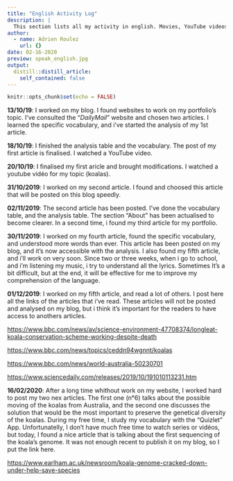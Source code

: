 ```yaml
---
title: "English Activity Log"
description: |
  This section lists all my activity in english. Movies, YouTube videos, books, magazines, reviews... 
author:
  - name: Adrien Roulez
    url: {}
date: 02-16-2020
preview: speak_english.jpg
output:
  distill::distill_article:
    self_contained: false
---
```


```r
knitr::opts_chunk$set(echo = FALSE)
```



**13/10/19**: I worked on my blog. I found websites to work on my portfolio's topic. I've consulted the "*DailyMail*" website and chosen two articles. 
I learned the specific vocabulary, and i've started the analysis of my 1st article.

**18/10/19**: I finished the analysis table and the vocabulary. The post of my first article is finalised. I watched a YouTube video. 

**20/10/19**: I finalised my first aricle and brought modifications. 
I watched a youtube vidéo for my topic (koalas).

**31/10/2019**: I worked on my second article. I found and choosed this article that will be posted on this blog speedly.

**02/11/2019**: The second article has been posted. I've done the vocabulary table, and the analysis table. The section "About" has been actualised to become clearer. 
In a second time, i found my third article for my portfolio. 

**30/11/2019**: I worked on my fourth article, found the specific vocabulary, and understood more words than ever. This article has been posted on my blog, and it's now accessible with the analysis. I also found my fifth article, and i'll work on very soon. Since two or three weeks, when i go to school, and i'm listening my music, i try to understand all the lyrics. Sometimes It's a bit difficult, but at the end, it will be effective for me to improve my comprehension of the language.

**01/12/2019**: I worked on my fifth article, and read a lot of others. I post here all the links of the articles that i've read. These articles will not be posted and analysed on my blog, but i think it's important for the readers to have access to anothers articles. 

<https://www.bbc.com/news/av/science-environment-47708374/longleat-koala-conservation-scheme-working-despite-death>

<https://www.bbc.com/news/topics/ceddn94wgnnt/koalas>

<https://www.bbc.com/news/world-australia-50230701>

<https://www.sciencedaily.com/releases/2019/10/191010113231.htm>

**16/02/2020**: After a long time whithout work on my website, I worked hard to post my two nex articles. The first one (n°6) talks about the possible moving of the koalas from Australia, and the second one discusses the solution that would be the most important to preserve the genetical diversity of the koalas. 
During my free time, I study my vocabulary with the "Quizlet" App. 
Unfortunatelly, I don't have much free time to watch series or vidéos, but today, I found a nice article that is talking about the first sequencing of the koala's genome. It was not enough recent to publish it on my blog, so I put the link here. 

<https://www.earlham.ac.uk/newsroom/koala-genome-cracked-down-under-help-save-species>

